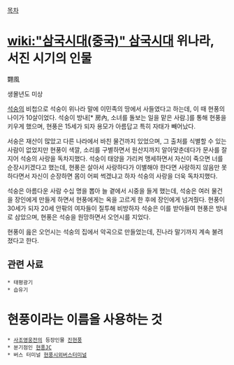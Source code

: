 [[목차]]
= [[wiki:"삼국시대(중국)" 삼국시대]] 위나라, 서진 시기의 인물 =
翾風

생몰년도 미상

[[석숭]]의 비첩으로 석숭이 위나라 말에 이민족의 땅에서 사들였다고 하는데, 이 때 현풍의 나이가 10살이었다. 석숭이 방내[* 房內, 소녀를 돌보는 일을 맡은 사람.]를 통해 현풍을 키우게 했으며, 현풍은 15세가 되자 용모가 아름답고 특히 자태가 빼어났다.

서숭은 재산이 많았고 다른 나라에서 바친 물건까지 있었으며, 그 출처를 식별할 수 있는 사람이 없었지만 현풍이 색깔, 소리를 구별하면서 원산지까지 알아맞춘데다가 문사를 잘 지어 석숭의 사랑을 독차지했다. 석숭이 태양을 가리켜 맹세하면서 자신이 죽으면 너를 순장시키겠다고 했는데, 현풍은 살아서 사랑하다가 이별해야 한다면 사랑하지 않음만 못하다면서 자신이 순장하면 몸이 어찌 썩겠냐고 하자 석숭의 사랑을 더욱 독차지했다.

석숭은 아름다운 사람 수십 명을 뽑아 늘 곁에서 시중을 들게 했는데, 석숭은 여러 물건을 장인에게 만들게 하면서 현풍에게는 옥을 고르게 한 후에 장인에게 넘겨줬다. 현풍이 30세가 되자 20세 안팎의 여자들이 질투해 비방하자 석숭은 이를 받아들여 현풍은 방내로 삼았으며, 현풍은 석숭을 원망하면서 오언시를 지었다.

현풍이 읊은 오언시는 석숭의 집에서 악곡으로 만들었는데, 진나라 말기까지 계속 불려졌다고 한다.

== 관련 사료 ==
 * 태평광기
 * 습유기

= 현풍이라는 이름을 사용하는 것 =
 * [[사조영웅전]]의 등장인물 [[진현풍]]
 * 분기점인 [[현풍JC]]
 * 버스 터미널 [[현풍시외버스터미널]]
